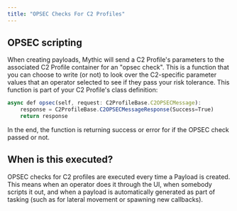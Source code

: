 ```yaml
---
title: "OPSEC Checks For C2 Profiles"
---
```


## OPSEC scripting

When creating payloads, Mythic will send a C2 Profile's parameters to the associated C2 Profile container for an "opsec check". This is a function that you can choose to write (or not) to look over the C2-specific parameter values that an operator selected to see if they pass your risk tolerance. This function is part of your C2 Profile's class definition:

```js
async def opsec(self, request: C2ProfileBase.C2OPSECMessage):
    response = C2ProfileBase.C2OPSECMessageResponse(Success=True)
    return response
```

In the end, the function is returning success or error for if the OPSEC check passed or not.

## When is this executed?

OPSEC checks for C2 profiles are executed every time a Payload is created. This means when an operator does it through the UI, when somebody scripts it out, and when a payload is automatically generated as part of tasking (such as for lateral movement or spawning new callbacks).
